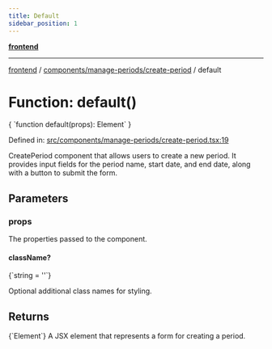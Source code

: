 ```yaml
---
title: Default
sidebar_position: 1
---
```



[**frontend**](../../../..)

***

[frontend](../../../..) / [components/manage-periods/create-period](..) / default

# Function: default()

<CodeBlock language="ts">
{ `function default(props): Element` }
</CodeBlock>

Defined in: [src/components/manage-periods/create-period.tsx:19](https://github.com/svsticky/CommitteeClash/blob/f974faa16c13593c1cc0eea50bf89b045abdabb5/frontend/src/components/manage-periods/create-period.tsx#L19)

CreatePeriod component that allows users to create a new period.
It provides input fields for the period name, start date, and end date,
along with a button to submit the form.

## Parameters

### props

The properties passed to the component.

#### className?
<CodeBlock language="ts">
{`string = ''`}
</CodeBlock>

Optional additional class names for styling.

## Returns
<CodeBlock language="ts">
{`Element`}
</CodeBlock>
A JSX element that represents a form for creating a period.
